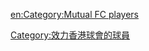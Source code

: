 {{Catnav|頁面分類|...|各國足球|香港足球|效力香港球會的球員}}
{{Catnav|頁面分類|...|香港體育|香港足球|效力香港球會的球員}}

{{catmore|淦源足球會}}

[[Category:效力香港球會的球員|Category:效力香港球會的球員]]

[[en:Category:Mutual_FC_players|en:Category:Mutual FC players]]